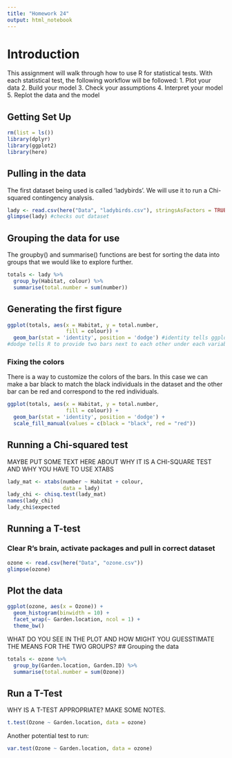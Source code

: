 ```yaml
---
title: "Homework 24"
output: html_notebook
---
```


# Introduction

This assignment will walk through how to use R for statistical tests.
With each statistical test, the following workflow will be followed:
1. Plot your data
2. Build your model
3. Check your assumptions
4. Interpret your model
5. Replot the data and the model

## Getting Set Up

```r
rm(list = ls())
library(dplyr)
library(ggplot2)
library(here)
```

## Pulling in the data
The first dataset being used is called 'ladybirds'.
We will use it to run a Chi-squared contingency analysis.

```r
lady <- read.csv(here("Data", "ladybirds.csv"), stringsAsFactors = TRUE) 
glimpse(lady) #checks out dataset
```

## Grouping the data for use
The groupby() and summarise() functions are best for sorting the data into groups that we would like to explore further.

```r
totals <- lady %>%
  group_by(Habitat, colour) %>%
  summarise(total.number = sum(number))
```

## Generating the first figure 


```r
ggplot(totals, aes(x = Habitat, y = total.number, 
                   fill = colour)) + 
  geom_bar(stat = 'identity', position = 'dodge') #identity tells ggplot to not try to calculate anything from the data.
#dodge tells R to provide two bars next to each other under each variable
```

### Fixing the colors

There is a way to customize the colors of the bars. In this case we can make a bar black to match the black individuals in the dataset and the other bar can be red and correspond to the red individuals.

```r
ggplot(totals, aes(x = Habitat, y = total.number, 
                   fill = colour)) +
  geom_bar(stat = 'identity', position = 'dodge') +
  scale_fill_manual(values = c(black = "black", red = "red"))
```

## Running a Chi-squared test

MAYBE PUT SOME TEXT HERE ABOUT WHY IT IS A CHI-SQUARE TEST AND WHY YOU HAVE TO USE XTABS

```r
lady_mat <- xtabs(number ~ Habitat + colour,
                  data = lady)
lady_chi <- chisq.test(lady_mat)
names(lady_chi)
lady_chi$expected
```

## Running a T-test

### Clear R's brain, activate packages and pull in correct dataset

```r
ozone <- read.csv(here("Data", "ozone.csv"))
glimpse(ozone)
```

## Plot the data

```r
ggplot(ozone, aes(x = Ozone)) +
  geom_histogram(binwidth = 10) +
  facet_wrap(~ Garden.location, ncol = 1) +
  theme_bw()
```
WHAT DO YOU SEE IN THE PLOT AND HOW MIGHT YOU GUESSTIMATE THE MEANS FOR THE TWO GROUPS?
## Grouping the data

```r
totals <- ozone %>%
  group_by(Garden.location, Garden.ID) %>%
  summarise(total.number = sum(Ozone))
```

## Run a T-Test
WHY IS A T-TEST APPROPRIATE? MAKE SOME NOTES.

```r
t.test(Ozone ~ Garden.location, data = ozone)
```

Another potential test to run:
```r
var.test(Ozone ~ Garden.location, data = ozone)
```


